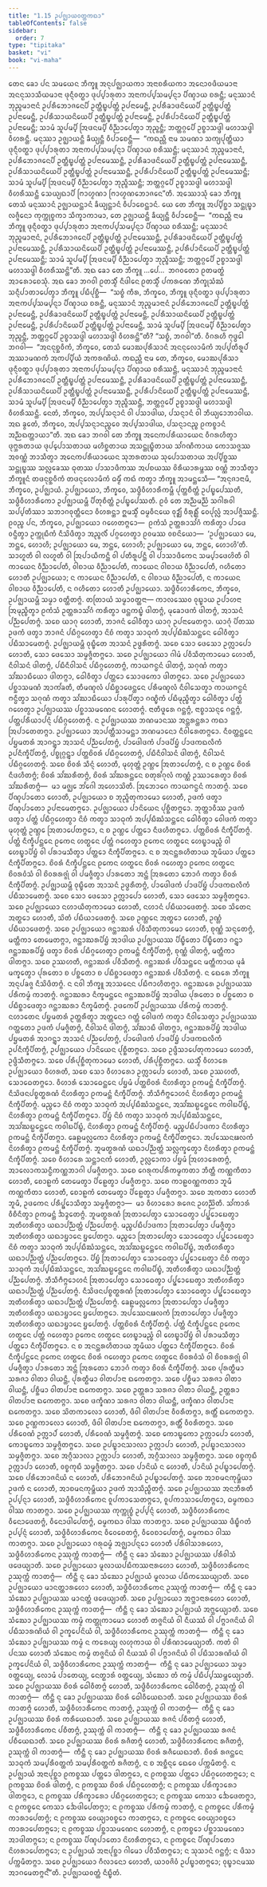 ```yaml
---
title: "1.15 ᩏᨸᨩ᩠ᨫᩣᨿᩅᨲ᩠ᨲᨠᨳᩣ"
tableOfContents: false
sidebar:
  order: 7
type: "tipitaka"
basket: "vi"
book: "vi-maha"
---
```



<DynamicBreadcrumb />

<Division number="64" book="vi-maha">

<Paragraph number="251" book="vi-maha">
ᨲᩮᨶ ᨡᩮᩣ ᨸᨶ ᩈᨾᨿᩮᨶ ᨽᩥᨠ᩠ᨡᩪ ᩋᨶᩩᨸᨩ᩠ᨫᩣᨿᨠᩣ ᩋᨶᩣᨧᩁᩥᨿᨠᩣ ᩋᨶᩮᩣᩅᨴᩥᨿᨾᩣᨶᩣ ᩋᨶᨶᩩᩈᩣᩈᩥᨿᨾᩣᨶᩣ ᨴᩩᨶ᩠ᨶᩥᩅᨲ᩠ᨳᩣ ᨴᩩᨸ᩠ᨸᩣᩁᩩᨲᩣ ᩋᨶᩣᨠᨸ᩠ᨸᩈᨾ᩠ᨸᨶ᩠ᨶᩣ ᨸᩥᨱ᩠ᨯᩣᨿ ᨧᩁᨶ᩠ᨲᩥ; ᨾᨶᩩᩔᩣᨶᩴ ᨽᩩᨬ᩠ᨩᨾᩣᨶᩣᨶᩴ ᩏᨸᩁᩥᨽᩮᩣᨩᨶᩮᨸᩥ ᩏᨲ᩠ᨲᩥᨭ᩠ᨮᨸᨲ᩠ᨲᩴ ᩏᨸᨶᩣᨾᩮᨶ᩠ᨲᩥ, ᩏᨸᩁᩥᨡᩣᨴᨶᩦᨿᩮᨸᩥ ᩏᨲ᩠ᨲᩥᨭ᩠ᨮᨸᨲ᩠ᨲᩴ ᩏᨸᨶᩣᨾᩮᨶ᩠ᨲᩥ, ᩏᨸᩁᩥᩈᩣᨿᨶᩦᨿᩮᨸᩥ ᩏᨲ᩠ᨲᩥᨭ᩠ᨮᨸᨲ᩠ᨲᩴ ᩏᨸᨶᩣᨾᩮᨶ᩠ᨲᩥ, ᩏᨸᩁᩥᨸᩣᨶᩦᨿᩮᨸᩥ ᩏᨲ᩠ᨲᩥᨭ᩠ᨮᨸᨲ᩠ᨲᩴ ᩏᨸᨶᩣᨾᩮᨶ᩠ᨲᩥ; ᩈᩣᨾᩴ ᩈᩪᨸᨾ᩠ᨸᩥ ᩒᨴᨶᨾ᩠ᨸᩥ ᩅᩥᨬ᩠ᨬᩣᨸᩮᨲ᩠ᩅᩣ ᨽᩩᨬ᩠ᨩᨶ᩠ᨲᩥ; ᨽᨲ᩠ᨲᨣ᩠ᨣᩮᨸᩥ ᩏᨧ᩠ᨧᩣᩈᨴ᩠ᨴᩤ ᨾᩉᩣᩈᨴ᩠ᨴᩤ ᩅᩥᩉᩁᨶ᩠ᨲᩥ. ᨾᨶᩩᩔᩣ ᩏᨩ᩠ᨫᩣᨿᨶ᩠ᨲᩥ ᨡᩥᨿ᩠ᨿᨶ᩠ᨲᩥ ᩅᩥᨸᩣᨧᩮᨶ᩠ᨲᩥ—  “ᨠᨳᨬ᩠ᩉᩥ ᨶᩣᨾ ᩈᨾᨱᩣ ᩈᨠ᩠ᨿᨸᩩᨲ᩠ᨲᩥᨿᩣ ᨴᩩᨶ᩠ᨶᩥᩅᨲ᩠ᨳᩣ ᨴᩩᨸ᩠ᨸᩣᩁᩩᨲᩣ ᩋᨶᩣᨠᨸ᩠ᨸᩈᨾ᩠ᨸᨶ᩠ᨶᩣ ᨸᩥᨱ᩠ᨯᩣᨿ ᨧᩁᩥᩔᨶ᩠ᨲᩥ; ᨾᨶᩩᩔᩣᨶᩴ ᨽᩩᨬ᩠ᨩᨾᩣᨶᩣᨶᩴ, ᩏᨸᩁᩥᨽᩮᩣᨩᨶᩮᨸᩥ ᩏᨲ᩠ᨲᩥᨭ᩠ᨮᨸᨲ᩠ᨲᩴ ᩏᨸᨶᩣᨾᩮᩔᨶ᩠ᨲᩥ, ᩏᨸᩁᩥᨡᩣᨴᨶᩦᨿᩮᨸᩥ ᩏᨲ᩠ᨲᩥᨭ᩠ᨮᨸᨲ᩠ᨲᩴ ᩏᨸᨶᩣᨾᩮᩔᨶ᩠ᨲᩥ, ᩏᨸᩁᩥᩈᩣᨿᨶᩦᨿᩮᨸᩥ ᩏᨲ᩠ᨲᩥᨭ᩠ᨮᨸᨲ᩠ᨲᩴ ᩏᨸᨶᩣᨾᩮᩔᨶ᩠ᨲᩥ, ᩏᨸᩁᩥᨸᩣᨶᩦᨿᩮᨸᩥ ᩏᨲ᩠ᨲᩥᨭ᩠ᨮᨸᨲ᩠ᨲᩴ ᩏᨸᨶᩣᨾᩮᩔᨶ᩠ᨲᩥ; ᩈᩣᨾᩴ ᩈᩪᨸᨾ᩠ᨸᩥ ᩒᨴᨶᨾ᩠ᨸᩥ ᩅᩥᨬ᩠ᨬᩣᨸᩮᨲ᩠ᩅᩣ ᨽᩩᨬ᩠ᨩᩥᩔᨶ᩠ᨲᩥ; ᨽᨲ᩠ᨲᨣ᩠ᨣᩮᨸᩥ ᩏᨧ᩠ᨧᩣᩈᨴ᩠ᨴᩤ ᨾᩉᩣᩈᨴ᩠ᨴᩤ ᩅᩥᩉᩁᩥᩔᨶ᩠ᨲᩥ ᩈᩮᨿ᩠ᨿᨳᩣᨸᩥ ᨻᩕᩣᩉ᩠ᨾᨱᩣ ᨻᩕᩣᩉ᩠ᨾᨱᨽᩮᩣᨩᨶᩮ”ᨲᩥ.
</Paragraph>

<Paragraph number="252" book="vi-maha">
ᩋᩔᩮᩣᩈᩩᩴ ᨡᩮᩣ ᨽᩥᨠ᩠ᨡᩪ ᨲᩮᩈᩴ ᨾᨶᩩᩔᩣᨶᩴ ᩏᨩ᩠ᨫᩣᨿᨶ᩠ᨲᩣᨶᩴ ᨡᩥᨿ᩠ᨿᨶ᩠ᨲᩣᨶᩴ ᩅᩥᨸᩣᨧᩮᨶ᩠ᨲᩣᨶᩴ. ᨿᩮ ᨲᩮ ᨽᩥᨠ᩠ᨡᩪ ᩋᨸ᩠ᨸᩥᨧ᩠ᨨᩣ ᩈᨶ᩠ᨲᩩᨭ᩠ᨮᩣ ᩃᨩ᩠ᨩᩥᨶᩮᩣ ᨠᩩᨠ᩠ᨠᩩᨧ᩠ᨧᨠᩣ ᩈᩥᨠ᩠ᨡᩣᨠᩣᨾᩣ, ᨲᩮ ᩏᨩ᩠ᨫᩣᨿᨶ᩠ᨲᩥ ᨡᩥᨿ᩠ᨿᨶ᩠ᨲᩥ ᩅᩥᨸᩣᨧᩮᨶ᩠ᨲᩥ—  “ᨠᨳᨬ᩠ᩉᩥ ᨶᩣᨾ ᨽᩥᨠ᩠ᨡᩪ ᨴᩩᨶ᩠ᨶᩥᩅᨲ᩠ᨳᩣ ᨴᩩᨸ᩠ᨸᩣᩁᩩᨲᩣ ᩋᨶᩣᨠᨸ᩠ᨸᩈᨾ᩠ᨸᨶ᩠ᨶᩣ ᨸᩥᨱ᩠ᨯᩣᨿ ᨧᩁᩥᩔᨶ᩠ᨲᩥ; ᨾᨶᩩᩔᩣᨶᩴ ᨽᩩᨬ᩠ᨩᨾᩣᨶᩣᨶᩴ, ᩏᨸᩁᩥᨽᩮᩣᨩᨶᩮᨸᩥ ᩏᨲ᩠ᨲᩥᨭ᩠ᨮᨸᨲ᩠ᨲᩴ ᩏᨸᨶᩣᨾᩮᩔᨶ᩠ᨲᩥ, ᩏᨸᩁᩥᨡᩣᨴᨶᩦᨿᩮᨸᩥ ᩏᨲ᩠ᨲᩥᨭ᩠ᨮᨸᨲ᩠ᨲᩴ ᩏᨸᨶᩣᨾᩮᩔᨶ᩠ᨲᩥ, ᩏᨸᩁᩥᩈᩣᨿᨶᩦᨿᩮᨸᩥ ᩏᨲ᩠ᨲᩥᨭ᩠ᨮᨸᨲ᩠ᨲᩴ ᩏᨸᨶᩣᨾᩮᩔᨶ᩠ᨲᩥ, ᩏᨸᩁᩥᨸᩣᨶᩦᨿᩮᨸᩥ ᩏᨲ᩠ᨲᩥᨭ᩠ᨮᨸᨲ᩠ᨲᩴ ᩏᨸᨶᩣᨾᩮᩔᨶ᩠ᨲᩥ; ᩈᩣᨾᩴ ᩈᩪᨸᨾ᩠ᨸᩥ ᩒᨴᨶᨾ᩠ᨸᩥ ᩅᩥᨬ᩠ᨬᩣᨸᩮᨲ᩠ᩅᩣ ᨽᩩᨬ᩠ᨩᩥᩔᨶ᩠ᨲᩥ; ᨽᨲ᩠ᨲᨣ᩠ᨣᩮᨸᩥ ᩏᨧ᩠ᨧᩣᩈᨴ᩠ᨴᩤ ᨾᩉᩣᩈᨴ᩠ᨴᩤ ᩅᩥᩉᩁᩥᩔᨶ᩠ᨲᩦ”ᨲᩥ. ᩋᨳ ᨡᩮᩣ ᨲᩮ ᨽᩥᨠ᩠ᨡᩪ …ᨸᩮ…  ᨽᨣᩅᨲᩮᩣ ᩑᨲᨾᨲ᩠ᨳᩴ ᩋᩣᩁᩮᩣᨧᩮᩈᩩᩴ.
</Paragraph>

<Paragraph number="253" book="vi-maha">
ᩋᨳ ᨡᩮᩣ ᨽᨣᩅᩤ ᩑᨲᩈ᩠ᨾᩥᩴ ᨶᩥᨴᩤᨶᩮ ᩑᨲᩈ᩠ᨾᩥᩴ ᨸᨠᩁᨱᩮ ᨽᩥᨠ᩠ᨡᩩᩈᩴᨥᩴ ᩈᨶ᩠ᨶᩥᨸᩣᨲᩣᨸᩮᨲ᩠ᩅᩣ ᨽᩥᨠ᩠ᨡᩪ ᨸᨭᩥᨸᩩᨧ᩠ᨨᩥ—  “ᩈᨧ᩠ᨧᩴ ᨠᩥᩁ, ᨽᩥᨠ᩠ᨡᩅᩮ, ᨽᩥᨠ᩠ᨡᩪ ᨴᩩᨶ᩠ᨶᩥᩅᨲ᩠ᨳᩣ ᨴᩩᨸ᩠ᨸᩣᩁᩩᨲᩣ ᩋᨶᩣᨠᨸ᩠ᨸᩈᨾ᩠ᨸᨶ᩠ᨶᩣ ᨸᩥᨱ᩠ᨯᩣᨿ ᨧᩁᨶ᩠ᨲᩥ, ᨾᨶᩩᩔᩣᨶᩴ ᨽᩩᨬ᩠ᨩᨾᩣᨶᩣᨶᩴ ᩏᨸᩁᩥᨽᩮᩣᨩᨶᩮᨸᩥ ᩏᨲ᩠ᨲᩥᨭ᩠ᨮᨸᨲ᩠ᨲᩴ ᩏᨸᨶᩣᨾᩮᨶ᩠ᨲᩥ, ᩏᨸᩁᩥᨡᩣᨴᨶᩦᨿᩮᨸᩥ ᩏᨲ᩠ᨲᩥᨭ᩠ᨮᨸᨲ᩠ᨲᩴ ᩏᨸᨶᩣᨾᩮᨶ᩠ᨲᩥ, ᩏᨸᩁᩥᩈᩣᨿᨶᩦᨿᩮᨸᩥ ᩏᨲ᩠ᨲᩥᨭ᩠ᨮᨸᨲ᩠ᨲᩴ ᩏᨸᨶᩣᨾᩮᨶ᩠ᨲᩥ, ᩏᨸᩁᩥᨸᩣᨶᩦᨿᩮᨸᩥ ᩏᨲ᩠ᨲᩥᨭ᩠ᨮᨸᨲ᩠ᨲᩴ ᩏᨸᨶᩣᨾᩮᨶ᩠ᨲᩥ, ᩈᩣᨾᩴ ᩈᩪᨸᨾ᩠ᨸᩥ ᩒᨴᨶᨾ᩠ᨸᩥ ᩅᩥᨬ᩠ᨬᩣᨸᩮᨲ᩠ᩅᩣ ᨽᩩᨬ᩠ᨩᨶ᩠ᨲᩥ, ᨽᨲ᩠ᨲᨣ᩠ᨣᩮᨸᩥ ᩏᨧ᩠ᨧᩣᩈᨴ᩠ᨴᩤ ᨾᩉᩣᩈᨴ᩠ᨴᩤ ᩅᩥᩉᩁᨶ᩠ᨲᩦ”ᨲᩥ? “ᩈᨧ᩠ᨧᩴ, ᨽᨣᩅᩤ”ᨲᩥ. ᩅᩥᨣᩁᩉᩥ ᨻᩩᨴ᩠ᨵᩮᩤ ᨽᨣᩅᩤ—  “ᩋᨶᨶᩩᨧ᩠ᨨᩅᩥᨠᩴ, ᨽᩥᨠ᩠ᨡᩅᩮ, ᨲᩮᩈᩴ ᨾᩮᩣᨥᨸᩩᩁᩥᩈᩣᨶᩴ ᩋᨶᨶᩩᩃᩮᩣᨾᩥᨠᩴ ᩋᨸ᩠ᨸᨲᩥᩁᩪᨸᩴ ᩋᩔᩣᨾᨱᨠᩴ ᩋᨠᨸ᩠ᨸᩥᨿᩴ ᩋᨠᩁᨱᩦᨿᩴ. ᨠᨳᨬ᩠ᩉᩥ ᨶᩣᨾ ᨲᩮ, ᨽᩥᨠ᩠ᨡᩅᩮ, ᨾᩮᩣᨥᨸᩩᩁᩥᩈᩣ ᨴᩩᨶ᩠ᨶᩥᩅᨲ᩠ᨳᩣ ᨴᩩᨸ᩠ᨸᩣᩁᩩᨲᩣ ᩋᨶᩣᨠᨸ᩠ᨸᩈᨾ᩠ᨸᨶ᩠ᨶᩣ ᨸᩥᨱ᩠ᨯᩣᨿ ᨧᩁᩥᩔᨶ᩠ᨲᩥ, ᨾᨶᩩᩔᩣᨶᩴ ᨽᩩᨬ᩠ᨩᨾᩣᨶᩣᨶᩴ ᩏᨸᩁᩥᨽᩮᩣᨩᨶᩮᨸᩥ ᩏᨲ᩠ᨲᩥᨭ᩠ᨮᨸᨲ᩠ᨲᩴ ᩏᨸᨶᩣᨾᩮᩔᨶ᩠ᨲᩥ, ᩏᨸᩁᩥᨡᩣᨴᨶᩦᨿᩮᨸᩥ ᩏᨲ᩠ᨲᩥᨭ᩠ᨮᨸᨲ᩠ᨲᩴ ᩏᨸᨶᩣᨾᩮᩔᨶ᩠ᨲᩥ, ᩏᨸᩁᩥᩈᩣᨿᨶᩦᨿᩮᨸᩥ ᩏᨲ᩠ᨲᩥᨭ᩠ᨮᨸᨲ᩠ᨲᩴ ᩏᨸᨶᩣᨾᩮᩔᨶ᩠ᨲᩥ, ᩏᨸᩁᩥᨸᩣᨶᩦᨿᩮᨸᩥ ᩏᨲ᩠ᨲᩥᨭ᩠ᨮᨸᨲ᩠ᨲᩴ ᩏᨸᨶᩣᨾᩮᩔᨶ᩠ᨲᩥ, ᩈᩣᨾᩴ ᩈᩪᨸᨾ᩠ᨸᩥ ᩒᨴᨶᨾ᩠ᨸᩥ ᩅᩥᨬ᩠ᨬᩣᨸᩮᨲ᩠ᩅᩣ ᨽᩩᨬ᩠ᨩᩥᩔᨶ᩠ᨲᩥ, ᨽᨲ᩠ᨲᨣ᩠ᨣᩮᨸᩥ ᩏᨧ᩠ᨧᩣᩈᨴ᩠ᨴᩤ ᨾᩉᩣᩈᨴ᩠ᨴᩤ ᩅᩥᩉᩁᩥᩔᨶ᩠ᨲᩥ. ᨶᩮᨲᩴ, ᨽᩥᨠ᩠ᨡᩅᩮ, ᩋᨸ᩠ᨸᩈᨶ᩠ᨶᩣᨶᩴ ᩅᩤ ᨸᩈᩣᨴᩤᨿ, ᨸᩈᨶ᩠ᨶᩣᨶᩴ ᩅᩤ ᨽᩥᨿ᩠ᨿᩮᩣᨽᩣᩅᩤᨿ. ᩋᨳ ᨡ᩠ᩅᩮᨲᩴ, ᨽᩥᨠ᩠ᨡᩅᩮ, ᩋᨸ᩠ᨸᩈᨶ᩠ᨶᩣᨶᨬ᩠ᨧᩮᩅ ᩋᨸ᩠ᨸᩈᩣᨴᩤᨿ, ᨸᩈᨶ᩠ᨶᩣᨶᨬ᩠ᨧ ᩑᨠᨧ᩠ᨧᩣᨶᩴ ᩋᨬ᩠ᨬᨳᨲ᩠ᨲᩣᨿᩣ”ᨲᩥ. ᩋᨳ ᨡᩮᩣ ᨽᨣᩅᩤ ᨲᩮ ᨽᩥᨠ᩠ᨡᩪ ᩋᨶᩮᨠᨸᩁᩥᨿᩣᨿᩮᨶ ᩅᩥᨣᩁᩉᩥᨲ᩠ᩅᩣ ᨴᩩᨻ᩠ᨽᩁᨲᩣᨿ ᨴᩩᨸ᩠ᨸᩮᩣᩈᨲᩣᨿ ᨾᩉᩥᨧ᩠ᨨᨲᩣᨿ ᩋᩈᨶ᩠ᨲᩩᨭ᩠ᨮᩥᨲᩣᨿ ᩈᩘᨣᨱᩥᨠᩣᨿ ᨠᩮᩣᩈᨩ᩠ᨩᩔ ᩋᩅᨱ᩠ᨱᩴ ᨽᩣᩈᩥᨲ᩠ᩅᩣ ᩋᨶᩮᨠᨸᩁᩥᨿᩣᨿᩮᨶ ᩈᩩᨽᩁᨲᩣᨿ ᩈᩩᨸᩮᩣᩈᨲᩣᨿ ᩋᨸ᩠ᨸᩥᨧ᩠ᨨᩔ ᩈᨶ᩠ᨲᩩᨭ᩠ᨮᩔ ᩈᩃᩖᩮᨡᩔ ᨵᩩᨲᩔ ᨸᩣᩈᩣᨴᩥᨠᩔ ᩋᨸᨧᨿᩔ ᩅᩦᩁᩥᨿᩣᩁᨾ᩠ᨽᩔ ᩅᨱ᩠ᨱᩴ ᨽᩣᩈᩥᨲ᩠ᩅᩣ ᨽᩥᨠ᩠ᨡᩪᨶᩴ ᨲᨴᨶᩩᨧ᩠ᨨᩅᩥᨠᩴ ᨲᨴᨶᩩᩃᩮᩣᨾᩥᨠᩴ ᨵᨾ᩠ᨾᩥᩴ ᨠᨳᩴ ᨠᨲ᩠ᩅᩣ ᨽᩥᨠ᩠ᨡᩪ ᩋᩣᨾᨶ᩠ᨲᩮᩈᩥ—
</Paragraph>

</Division>
<Division number="65" book="vi-maha">

<Paragraph number="254" book="vi-maha">
“ᩋᨶᩩᨩᩣᨶᩣᨾᩥ, ᨽᩥᨠ᩠ᨡᩅᩮ, ᩏᨸᨩ᩠ᨫᩣᨿᩴ. ᩏᨸᨩ᩠ᨫᩣᨿᩮᩣ, ᨽᩥᨠ᩠ᨡᩅᩮ, ᩈᨴ᩠ᨵᩥᩅᩥᩉᩣᩁᩥᨠᨾ᩠ᩉᩥ ᨸᩩᨲ᩠ᨲᨧᩥᨲ᩠ᨲᩴ ᩏᨸᨭ᩠ᨮᨸᩮᩔᨲᩥ, ᩈᨴ᩠ᨵᩥᩅᩥᩉᩣᩁᩥᨠᩮᩣ ᩏᨸᨩ᩠ᨫᩣᨿᨾ᩠ᩉᩥ ᨸᩥᨲᩩᨧᩥᨲ᩠ᨲᩴ ᩏᨸᨭ᩠ᨮᨸᩮᩔᨲᩥ. ᩑᩅᩴ ᨲᩮ ᩋᨬ᩠ᨬᨾᨬ᩠ᨬᩴ ᩈᨣᩤᩁᩅᩤ ᩈᨸ᩠ᨸᨲᩥᩔᩣ ᩈᨽᩣᨣᩅᩩᨲ᩠ᨲᩥᨶᩮᩣ ᩅᩥᩉᩁᨶ᩠ᨲᩣ ᩍᨾᩈ᩠ᨾᩥᩴ ᨵᨾ᩠ᨾᩅᩥᨶᨿᩮ ᩅᩩᨯ᩠ᨰᩥᩴ ᩅᩥᩁᩩᩊ᩠ᩉᩥᩴ ᩅᩮᨸᩩᩃᩖᩴ ᩋᩣᨸᨩ᩠ᨩᩥᩔᨶ᩠ᨲᩥ. ᩑᩅᨬ᩠ᨧ ᨸᨶ, ᨽᩥᨠ᩠ᨡᩅᩮ, ᩏᨸᨩ᩠ᨫᩣᨿᩮᩣ ᨣᩉᩮᨲᨻ᩠ᨻᩮᩣ—  ᩑᨠᩴᩈᩴ ᩏᨲ᩠ᨲᩁᩣᩈᩘᨣᩴ ᨠᩁᩥᨲ᩠ᩅᩣ ᨸᩣᨴᩮ ᩅᨶ᩠ᨴᩥᨲ᩠ᩅᩣ ᩏᨠ᩠ᨠᩩᨭᩥᨠᩴ ᨶᩥᩈᩦᨴᩥᨲ᩠ᩅᩣ ᩋᨬ᩠ᨩᩃᩥᩴ ᨸᨣ᩠ᨣᩉᩮᨲ᩠ᩅᩣ ᩑᩅᨾᩔ ᩅᨧᨶᩦᨿᩮᩣ—  ‘ᩏᨸᨩ᩠ᨫᩣᨿᩮᩣ ᨾᩮ, ᨽᨶ᩠ᨲᩮ, ᩉᩮᩣᩉᩥ; ᩏᨸᨩ᩠ᨫᩣᨿᩮᩣ ᨾᩮ, ᨽᨶ᩠ᨲᩮ, ᩉᩮᩣᩉᩥ; ᩏᨸᨩ᩠ᨫᩣᨿᩮᩣ ᨾᩮ, ᨽᨶ᩠ᨲᩮ, ᩉᩮᩣᩉᩦ’ᨲᩥ. ᩈᩣᩉᩪᨲᩥ ᩅᩤ ᩃᩉᩪᨲᩥ ᩅᩤ ᩒᨸᩣᨿᩥᨠᨶ᩠ᨲᩥ ᩅᩤ ᨸᨲᩥᩁᩪᨸᨶ᩠ᨲᩥ ᩅᩤ ᨸᩣᩈᩣᨴᩥᨠᩮᨶ ᩈᨾ᩠ᨸᩣᨴᩮᩉᩦᨲᩥ ᩅᩤ ᨠᩣᨿᩮᨶ ᩅᩥᨬ᩠ᨬᩣᨸᩮᨲᩥ, ᩅᩤᨧᩣᨿ ᩅᩥᨬ᩠ᨬᩣᨸᩮᨲᩥ, ᨠᩣᨿᩮᨶ ᩅᩤᨧᩣᨿ ᩅᩥᨬ᩠ᨬᩣᨸᩮᨲᩥ, ᨣᩉᩥᨲᩮᩣ ᩉᩮᩣᨲᩥ ᩏᨸᨩ᩠ᨫᩣᨿᩮᩣ; ᨶ ᨠᩣᨿᩮᨶ ᩅᩥᨬ᩠ᨬᩣᨸᩮᨲᩥ, ᨶ ᩅᩤᨧᩣᨿ ᩅᩥᨬ᩠ᨬᩣᨸᩮᨲᩥ, ᨶ ᨠᩣᨿᩮᨶ ᩅᩤᨧᩣᨿ ᩅᩥᨬ᩠ᨬᩣᨸᩮᨲᩥ, ᨶ ᨣᩉᩥᨲᩮᩣ ᩉᩮᩣᨲᩥ ᩏᨸᨩ᩠ᨫᩣᨿᩮᩣ.
</Paragraph>

</Division>
<Division number="66" book="vi-maha">

<Paragraph number="255" book="vi-maha">
ᩈᨴ᩠ᨵᩥᩅᩥᩉᩣᩁᩥᨠᩮᨶ, ᨽᩥᨠ᩠ᨡᩅᩮ, ᩏᨸᨩ᩠ᨫᩣᨿᨾ᩠ᩉᩥ ᩈᨾ᩠ᨾᩣ ᩅᨲ᩠ᨲᩥᨲᨻ᩠ᨻᩴ. ᨲᨲᩕᩣᨿᩴ ᩈᨾ᩠ᨾᩣᩅᨲ᩠ᨲᨶᩣ—
</Paragraph>

<Paragraph number="256" book="vi-maha">
ᨠᩣᩃᩔᩮᩅ ᩅᩩᨭ᩠ᨮᩣᨿ ᩏᨸᩣᩉᨶᩣ ᩒᨾᩩᨬ᩠ᨧᩥᨲ᩠ᩅᩣ ᩑᨠᩴᩈᩴ ᩏᨲ᩠ᨲᩁᩣᩈᩘᨣᩴ ᨠᩁᩥᨲ᩠ᩅᩣ ᨴᨶ᩠ᨲᨠᨭ᩠ᨮᩴ ᨴᩤᨲᨻ᩠ᨻᩴ, ᨾᩩᨡᩮᩣᨴᨠᩴ ᨴᩤᨲᨻ᩠ᨻᩴ, ᩋᩣᩈᨶᩴ ᨸᨬ᩠ᨬᨸᩮᨲᨻ᩠ᨻᩴ. ᩈᨧᩮ ᨿᩣᨣᩩ ᩉᩮᩣᨲᩥ, ᨽᩣᨩᨶᩴ ᨵᩮᩤᩅᩥᨲ᩠ᩅᩣ ᨿᩣᨣᩩ ᩏᨸᨶᩣᨾᩮᨲᨻ᩠ᨻᩣ. ᨿᩣᨣᩩᩴ ᨸᩦᨲᩔ ᩏᨴᨠᩴ ᨴᨲ᩠ᩅᩣ ᨽᩣᨩᨶᩴ ᨸᨭᩥᨣ᩠ᨣᩉᩮᨲ᩠ᩅᩣ ᨶᩦᨧᩴ ᨠᨲ᩠ᩅᩣ ᩈᩣᨵᩩᨠᩴ ᩋᨸ᩠ᨸᨭᩥᨥᩴᩈᨶ᩠ᨲᩮᨶ ᨵᩮᩤᩅᩥᨲ᩠ᩅᩣ ᨸᨭᩥᩈᩣᨾᩮᨲᨻ᩠ᨻᩴ. ᩏᨸᨩ᩠ᨫᩣᨿᨾ᩠ᩉᩥ ᩅᩩᨭ᩠ᨮᩥᨲᩮ ᩋᩣᩈᨶᩴ ᩏᨴ᩠ᨵᩁᩥᨲᨻ᩠ᨻᩴ. ᩈᨧᩮ ᩈᩮᩣ ᨴᩮᩈᩮᩣ ᩏᨠᩖᩣᨸᩮᩣ ᩉᩮᩣᨲᩥ, ᩈᩮᩣ ᨴᩮᩈᩮᩣ ᩈᨾ᩠ᨾᨩ᩠ᨩᩥᨲᨻ᩠ᨻᩮᩣ.
</Paragraph>

<Paragraph number="257" book="vi-maha">
ᩈᨧᩮ ᩏᨸᨩ᩠ᨫᩣᨿᩮᩣ ᨣᩤᨾᩴ ᨸᩅᩥᩈᩥᨲᩩᨠᩣᨾᩮᩣ ᩉᩮᩣᨲᩥ, ᨶᩥᩅᩤᩈᨶᩴ ᨴᩤᨲᨻ᩠ᨻᩴ, ᨸᨭᩥᨶᩥᩅᩤᩈᨶᩴ ᨸᨭᩥᨣ᩠ᨣᩉᩮᨲᨻ᩠ᨻᩴ, ᨠᩣᨿᨻᨶ᩠ᨵᨶᩴ ᨴᩤᨲᨻ᩠ᨻᩴ, ᩈᨣᩩᨱᩴ ᨠᨲ᩠ᩅᩣ ᩈᩘᨥᩣᨭᩥᨿᩮᩣ ᨴᩤᨲᨻ᩠ᨻᩣ, ᨵᩮᩤᩅᩥᨲ᩠ᩅᩣ ᨸᨲ᩠ᨲᩮᩣ ᩈᩮᩣᨴᨠᩮᩣ ᨴᩤᨲᨻ᩠ᨻᩮᩣ. ᩈᨧᩮ ᩏᨸᨩ᩠ᨫᩣᨿᩮᩣ ᨸᨧ᩠ᨨᩣᩈᨾᨱᩴ ᩋᩣᨠᩘᨡᨲᩥ, ᨲᩥᨾᨱ᩠ᨯᩃᩴ ᨸᨭᩥᨧ᩠ᨨᩣᨴᩮᨶ᩠ᨲᩮᨶ ᨸᩁᩥᨾᨱ᩠ᨯᩃᩴ ᨶᩥᩅᩤᩈᩮᨲ᩠ᩅᩣ ᨠᩣᨿᨻᨶ᩠ᨵᨶᩴ ᨻᨶ᩠ᨵᩥᨲ᩠ᩅᩣ ᩈᨣᩩᨱᩴ ᨠᨲ᩠ᩅᩣ ᩈᩘᨥᩣᨭᩥᨿᩮᩣ ᨸᩣᩁᩩᨸᩥᨲ᩠ᩅᩣ ᨣᨱ᩠ᨮᩥᨠᩴ ᨸᨭᩥᨾᩩᨬ᩠ᨧᩥᨲ᩠ᩅᩣ ᨵᩮᩤᩅᩥᨲ᩠ᩅᩣ ᨸᨲ᩠ᨲᩴ ᨣᩉᩮᨲ᩠ᩅᩣ ᩏᨸᨩ᩠ᨫᩣᨿᩔ ᨸᨧ᩠ᨨᩣᩈᨾᨱᩮᨶ ᩉᩮᩣᨲᨻ᩠ᨻᩴ. ᨶᩣᨲᩥᨴᩪᩁᩮ ᨣᨶ᩠ᨲᨻ᩠ᨻᩴ, ᨶᩣᨧ᩠ᨧᩣᩈᨶ᩠ᨶᩮ ᨣᨶ᩠ᨲᨻ᩠ᨻᩴ, ᨸᨲ᩠ᨲᨸᩁᩥᨿᩣᨸᨶ᩠ᨶᩴ ᨸᨭᩥᨣ᩠ᨣᩉᩮᨲᨻ᩠ᨻᩴ. ᨶ ᩏᨸᨩ᩠ᨫᩣᨿᩔ ᨽᨱᨾᩣᨶᩔ ᩋᨶ᩠ᨲᩁᨶ᩠ᨲᩁᩣ ᨠᨳᩣ ᩒᨸᩣᨲᩮᨲᨻ᩠ᨻᩣ. ᩏᨸᨩ᩠ᨫᩣᨿᩮᩣ ᩋᩣᨸᨲ᩠ᨲᩥᩈᩣᨾᨶ᩠ᨲᩣ ᨽᨱᨾᩣᨶᩮᩣ ᨶᩥᩅᩤᩁᩮᨲᨻ᩠ᨻᩮᩣ.
</Paragraph>

<Paragraph number="258" book="vi-maha">
ᨶᩥᩅᨲ᩠ᨲᨶ᩠ᨲᩮᨶ ᨸᨮᨾᨲᩁᩴ ᩋᩣᨣᨶ᩠ᨲ᩠ᩅᩣ ᩋᩣᩈᨶᩴ ᨸᨬ᩠ᨬᨸᩮᨲᨻ᩠ᨻᩴ, ᨸᩣᨴᩮᩤᨴᨠᩴ ᨸᩣᨴᨸᩦᨮᩴ ᨸᩣᨴᨠᨳᩃᩥᨠᩴ ᩏᨸᨶᩥᨠ᩠ᨡᩥᨸᩥᨲᨻ᩠ᨻᩴ, ᨸᨧ᩠ᨧᩩᨣ᩠ᨣᨶ᩠ᨲ᩠ᩅᩣ ᨸᨲ᩠ᨲᨧᩦᩅᩁᩴ ᨸᨭᩥᨣ᩠ᨣᩉᩮᨲᨻ᩠ᨻᩴ, ᨸᨭᩥᨶᩥᩅᩤᩈᨶᩴ ᨴᩤᨲᨻ᩠ᨻᩴ, ᨶᩥᩅᩤᩈᨶᩴ ᨸᨭᩥᨣ᩠ᨣᩉᩮᨲᨻ᩠ᨻᩴ. ᩈᨧᩮ ᨧᩦᩅᩁᩴ ᩈᩥᨶ᩠ᨶᩴ ᩉᩮᩣᨲᩥ, ᨾᩩᩉᩩᨲ᩠ᨲᩴ ᩏᨱ᩠ᩉᩮ ᩒᨲᩣᨸᩮᨲᨻ᩠ᨻᩴ, ᨶ ᨧ ᩏᨱ᩠ᩉᩮ ᨧᩦᩅᩁᩴ ᨶᩥᨴᩉᩥᨲᨻ᩠ᨻᩴ; ᨧᩦᩅᩁᩴ ᩈᩘᨥᩁᩥᨲᨻ᩠ᨻᩴ, ᨧᩦᩅᩁᩴ ᩈᩘᨥᩁᨶ᩠ᨲᩮᨶ ᨧᨲᩩᩁᩘᨣᩩᩃᩴ ᨠᨱ᩠ᨱᩴ ᩏᩔᩣᩁᩮᨲ᩠ᩅᩣ ᨧᩦᩅᩁᩴ ᩈᩘᨥᩁᩥᨲᨻ᩠ᨻᩴ—  ᨾᩣ ᨾᨩ᩠ᨫᩮ ᨽᩘᨣᩮᩤ ᩋᩉᩮᩣᩈᩦᨲᩥ. ᩒᨽᩮᩣᨣᩮ ᨠᩣᨿᨻᨶ᩠ᨵᨶᩴ ᨠᩣᨲᨻ᩠ᨻᩴ.
</Paragraph>

<Paragraph number="259" book="vi-maha">
ᩈᨧᩮ ᨸᩥᨱ᩠ᨯᨸᩣᨲᩮᩣ ᩉᩮᩣᨲᩥ, ᩏᨸᨩ᩠ᨫᩣᨿᩮᩣ ᨧ ᨽᩩᨬ᩠ᨩᩥᨲᩩᨠᩣᨾᩮᩣ ᩉᩮᩣᨲᩥ, ᩏᨴᨠᩴ ᨴᨲ᩠ᩅᩣ ᨸᩥᨱ᩠ᨯᨸᩣᨲᩮᩣ ᩏᨸᨶᩣᨾᩮᨲᨻ᩠ᨻᩮᩣ. ᩏᨸᨩ᩠ᨫᩣᨿᩮᩣ ᨸᩣᨶᩦᨿᩮᨶ ᨸᩩᨧ᩠ᨨᩥᨲᨻ᩠ᨻᩮᩣ. ᨽᩩᨲ᩠ᨲᩣᩅᩥᩔ ᩏᨴᨠᩴ ᨴᨲ᩠ᩅᩣ ᨸᨲ᩠ᨲᩴ ᨸᨭᩥᨣ᩠ᨣᩉᩮᨲ᩠ᩅᩣ ᨶᩦᨧᩴ ᨠᨲ᩠ᩅᩣ ᩈᩣᨵᩩᨠᩴ ᩋᨸ᩠ᨸᨭᩥᨥᩴᩈᨶ᩠ᨲᩮᨶ ᨵᩮᩤᩅᩥᨲ᩠ᩅᩣ ᩅᩮᩤᨴᨠᩴ ᨠᨲ᩠ᩅᩣ ᨾᩩᩉᩩᨲ᩠ᨲᩴ ᩏᨱ᩠ᩉᩮ ᩒᨲᩣᨸᩮᨲᨻ᩠ᨻᩮᩣ, ᨶ ᨧ ᩏᨱ᩠ᩉᩮ ᨸᨲ᩠ᨲᩮᩣ ᨶᩥᨴᩉᩥᨲᨻ᩠ᨻᩮᩣ. ᨸᨲ᩠ᨲᨧᩦᩅᩁᩴ ᨶᩥᨠ᩠ᨡᩥᨸᩥᨲᨻ᩠ᨻᩴ. ᨸᨲ᩠ᨲᩴ ᨶᩥᨠ᩠ᨡᩥᨸᨶ᩠ᨲᩮᨶ ᩑᨠᩮᨶ ᩉᨲ᩠ᨳᩮᨶ ᨸᨲ᩠ᨲᩴ ᨣᩉᩮᨲ᩠ᩅᩣ ᩑᨠᩮᨶ ᩉᨲ᩠ᨳᩮᨶ ᩉᩮᨭ᩠ᨮᩣᨾᨬ᩠ᨧᩴ ᩅᩤ ᩉᩮᨭ᩠ᨮᩣᨸᩦᨮᩴ ᩅᩤ ᨸᩁᩣᨾᩈᩥᨲ᩠ᩅᩣ ᨸᨲ᩠ᨲᩮᩣ ᨶᩥᨠ᩠ᨡᩥᨸᩥᨲᨻ᩠ᨻᩮᩣ. ᨶ ᨧ ᩋᨶᨶ᩠ᨲᩁᩉᩥᨲᩣᨿ ᨽᩪᨾᩥᨿᩣ ᨸᨲ᩠ᨲᩮᩣ ᨶᩥᨠ᩠ᨡᩥᨸᩥᨲᨻ᩠ᨻᩮᩣ. ᨧᩦᩅᩁᩴ ᨶᩥᨠ᩠ᨡᩥᨸᨶ᩠ᨲᩮᨶ ᩑᨠᩮᨶ ᩉᨲ᩠ᨳᩮᨶ ᨧᩦᩅᩁᩴ ᨣᩉᩮᨲ᩠ᩅᩣ ᩑᨠᩮᨶ ᩉᨲ᩠ᨳᩮᨶ ᨧᩦᩅᩁᩅᩴᩈᩴ ᩅᩤ ᨧᩦᩅᩁᩁᨩ᩠ᨩᩩᩴ ᩅᩤ ᨸᨾᨩ᩠ᨩᩥᨲ᩠ᩅᩣ ᨸᩣᩁᨲᩮᩣ ᩋᨶ᩠ᨲᩴ ᩒᩁᨲᩮᩣ ᨽᩮᩣᨣᩴ ᨠᨲ᩠ᩅᩣ ᨧᩦᩅᩁᩴ ᨶᩥᨠ᩠ᨡᩥᨸᩥᨲᨻ᩠ᨻᩴ. ᩏᨸᨩ᩠ᨫᩣᨿᨾ᩠ᩉᩥ ᩅᩩᨭ᩠ᨮᩥᨲᩮ ᩋᩣᩈᨶᩴ ᩏᨴ᩠ᨵᩁᩥᨲᨻ᩠ᨻᩴ, ᨸᩣᨴᩮᩤᨴᨠᩴ ᨸᩣᨴᨸᩦᨮᩴ ᨸᩣᨴᨠᨳᩃᩥᨠᩴ ᨸᨭᩥᩈᩣᨾᩮᨲᨻ᩠ᨻᩴ. ᩈᨧᩮ ᩈᩮᩣ ᨴᩮᩈᩮᩣ ᩏᨠᩖᩣᨸᩮᩣ ᩉᩮᩣᨲᩥ, ᩈᩮᩣ ᨴᩮᩈᩮᩣ ᩈᨾ᩠ᨾᨩ᩠ᨩᩥᨲᨻ᩠ᨻᩮᩣ.
</Paragraph>

<Paragraph number="260" book="vi-maha">
ᩈᨧᩮ ᩏᨸᨩ᩠ᨫᩣᨿᩮᩣ ᨶᩉᩣᨿᩥᨲᩩᨠᩣᨾᩮᩣ ᩉᩮᩣᨲᩥ, ᨶᩉᩣᨶᩴ ᨸᨭᩥᨿᩣᨴᩮᨲᨻ᩠ᨻᩴ. ᩈᨧᩮ ᩈᩦᨲᩮᨶ ᩋᨲ᩠ᨳᩮᩣ ᩉᩮᩣᨲᩥ, ᩈᩦᨲᩴ ᨸᨭᩥᨿᩣᨴᩮᨲᨻ᩠ᨻᩴ. ᩈᨧᩮ ᩏᨱ᩠ᩉᩮᨶ ᩋᨲ᩠ᨳᩮᩣ ᩉᩮᩣᨲᩥ, ᩏᨱ᩠ᩉᩴ ᨸᨭᩥᨿᩣᨴᩮᨲᨻ᩠ᨻᩴ.
</Paragraph>

<Paragraph number="261" book="vi-maha">
ᩈᨧᩮ ᩏᨸᨩ᩠ᨫᩣᨿᩮᩣ ᨩᨶ᩠ᨲᩣᨥᩁᩴ ᨸᩅᩥᩈᩥᨲᩩᨠᩣᨾᩮᩣ ᩉᩮᩣᨲᩥ, ᨧᩩᨱ᩠ᨱᩴ ᩈᨶ᩠ᨶᩮᨲᨻ᩠ᨻᩴ, ᨾᨲ᩠ᨲᩥᨠᩣ ᨲᩮᨾᩮᨲᨻ᩠ᨻᩣ, ᨩᨶ᩠ᨲᩣᨥᩁᨸᩦᨮᩴ ᩋᩣᨴᩤᨿ ᩏᨸᨩ᩠ᨫᩣᨿᩔ ᨸᩥᨭ᩠ᨮᩥᨲᩮᩣ ᨸᩥᨭ᩠ᨮᩥᨲᩮᩣ ᨣᨶ᩠ᨲ᩠ᩅᩣ ᨩᨶ᩠ᨲᩣᨥᩁᨸᩦᨮᩴ ᨴᨲ᩠ᩅᩣ ᨧᩦᩅᩁᩴ ᨸᨭᩥᨣ᩠ᨣᩉᩮᨲ᩠ᩅᩣ ᩑᨠᨾᨶ᩠ᨲᩴ ᨶᩥᨠ᩠ᨡᩥᨸᩥᨲᨻ᩠ᨻᩴ, ᨧᩩᨱ᩠ᨱᩴ ᨴᩤᨲᨻ᩠ᨻᩴ, ᨾᨲ᩠ᨲᩥᨠᩣ ᨴᩤᨲᨻ᩠ᨻᩣ. ᩈᨧᩮ ᩏᩔᩉᨲᩥ, ᨩᨶ᩠ᨲᩣᨥᩁᩴ ᨸᩅᩥᩈᩥᨲᨻ᩠ᨻᩴ. ᨩᨶ᩠ᨲᩣᨥᩁᩴ ᨸᩅᩥᩈᨶ᩠ᨲᩮᨶ ᨾᨲ᩠ᨲᩥᨠᩣᨿ ᨾᩩᨡᩴ ᨾᨠ᩠ᨡᩮᨲ᩠ᩅᩣ ᨸᩩᩁᨲᩮᩣ ᨧ ᨸᨧ᩠ᨨᨲᩮᩣ ᨧ ᨸᨭᩥᨧ᩠ᨨᩣᨴᩮᨲ᩠ᩅᩣ ᨩᨶ᩠ᨲᩣᨥᩁᩴ ᨸᩅᩥᩈᩥᨲᨻ᩠ᨻᩴ. ᨶ ᨳᩮᩁᩮ ᨽᩥᨠ᩠ᨡᩪ ᩋᨶᩩᨸᨡᨩ᩠ᨩ ᨶᩥᩈᩦᨴᩥᨲᨻ᩠ᨻᩴ. ᨶ ᨶᩅᩤ ᨽᩥᨠ᩠ᨡᩪ ᩋᩣᩈᨶᩮᨶ ᨸᨭᩥᨻᩣᩉᩥᨲᨻ᩠ᨻᩣ. ᨩᨶ᩠ᨲᩣᨥᩁᩮ ᩏᨸᨩ᩠ᨫᩣᨿᩔ ᨸᩁᩥᨠᨾ᩠ᨾᩴ ᨠᩣᨲᨻ᩠ᨻᩴ. ᨩᨶ᩠ᨲᩣᨥᩁᩣ ᨶᩥᨠ᩠ᨡᨾᨶ᩠ᨲᩮᨶ ᨩᨶ᩠ᨲᩣᨥᩁᨸᩦᨮᩴ ᩋᩣᨴᩤᨿ ᨸᩩᩁᨲᩮᩣ ᨧ ᨸᨧ᩠ᨨᨲᩮᩣ ᨧ ᨸᨭᩥᨧ᩠ᨨᩣᨴᩮᨲ᩠ᩅᩣ ᨩᨶ᩠ᨲᩣᨥᩁᩣ ᨶᩥᨠ᩠ᨡᨾᩥᨲᨻ᩠ᨻᩴ.
</Paragraph>

<Paragraph number="262" book="vi-maha">
ᩏᨴᨠᩮᨸᩥ ᩏᨸᨩ᩠ᨫᩣᨿᩔ ᨸᩁᩥᨠᨾ᩠ᨾᩴ ᨠᩣᨲᨻ᩠ᨻᩴ. ᨶᩉᩣᨲᩮᨶ ᨸᨮᨾᨲᩁᩴ ᩏᨲ᩠ᨲᩁᩥᨲ᩠ᩅᩣ ᩋᨲ᩠ᨲᨶᩮᩣ ᨣᨲ᩠ᨲᩴ ᩅᩮᩤᨴᨠᩴ ᨠᨲ᩠ᩅᩣ ᨶᩥᩅᩤᩈᩮᨲ᩠ᩅᩣ ᩏᨸᨩ᩠ᨫᩣᨿᩔ ᨣᨲ᩠ᨲᨲᩮᩣ ᩏᨴᨠᩴ ᨸᨾᨩ᩠ᨩᩥᨲᨻ᩠ᨻᩴ, ᨶᩥᩅᩤᩈᨶᩴ ᨴᩤᨲᨻ᩠ᨻᩴ, ᩈᩘᨥᩣᨭᩥ ᨴᩤᨲᨻ᩠ᨻᩣ, ᨩᨶ᩠ᨲᩣᨥᩁᨸᩦᨮᩴ ᩋᩣᨴᩤᨿ ᨸᨮᨾᨲᩁᩴ ᩋᩣᨣᨶ᩠ᨲ᩠ᩅᩣ ᩋᩣᩈᨶᩴ ᨸᨬ᩠ᨬᨸᩮᨲᨻ᩠ᨻᩴ, ᨸᩣᨴᩮᩤᨴᨠᩴ ᨸᩣᨴᨸᩦᨮᩴ ᨸᩣᨴᨠᨳᩃᩥᨠᩴ ᩏᨸᨶᩥᨠ᩠ᨡᩥᨸᩥᨲᨻ᩠ᨻᩴ, ᩏᨸᨩ᩠ᨫᩣᨿᩮᩣ ᨸᩣᨶᩦᨿᩮᨶ ᨸᩩᨧ᩠ᨨᩥᨲᨻ᩠ᨻᩮᩣ. ᩈᨧᩮ ᩏᨴ᩠ᨴᩥᩈᩣᨸᩮᨲᩩᨠᩣᨾᩮᩣ ᩉᩮᩣᨲᩥ, ᩏᨴ᩠ᨴᩥᩈᩥᨲᨻ᩠ᨻᩮᩣ. ᩈᨧᩮ ᨸᩁᩥᨸᩩᨧ᩠ᨨᩥᨲᩩᨠᩣᨾᩮᩣ ᩉᩮᩣᨲᩥ, ᨸᩁᩥᨸᩩᨧ᩠ᨨᩥᨲᨻ᩠ᨻᩮᩣ.
</Paragraph>

<Paragraph number="263" book="vi-maha">
ᨿᩈ᩠ᨾᩥᩴ ᩅᩥᩉᩣᩁᩮ ᩏᨸᨩ᩠ᨫᩣᨿᩮᩣ ᩅᩥᩉᩁᨲᩥ, ᩈᨧᩮ ᩈᩮᩣ ᩅᩥᩉᩣᩁᩮᩣ ᩏᨠᩖᩣᨸᩮᩣ ᩉᩮᩣᨲᩥ, ᩈᨧᩮ ᩏᩔᩉᨲᩥ, ᩈᩮᩣᨵᩮᨲᨻ᩠ᨻᩮᩣ. ᩅᩥᩉᩣᩁᩴ ᩈᩮᩣᨵᩮᨶ᩠ᨲᩮᨶ ᨸᨮᨾᩴ ᨸᨲ᩠ᨲᨧᩦᩅᩁᩴ ᨶᩦᩉᩁᩥᨲ᩠ᩅᩣ ᩑᨠᨾᨶ᩠ᨲᩴ ᨶᩥᨠ᩠ᨡᩥᨸᩥᨲᨻ᩠ᨻᩴ. ᨶᩥᩈᩦᨴᨶᨸᨧ᩠ᨧᨲ᩠ᨳᩁᨱᩴ ᨶᩦᩉᩁᩥᨲ᩠ᩅᩣ ᩑᨠᨾᨶ᩠ᨲᩴ ᨶᩥᨠ᩠ᨡᩥᨸᩥᨲᨻ᩠ᨻᩴ. ᨽᩥᩈᩥᨻᩥᨻ᩠ᨻᩮᩣᩉᨶᩴ ᨶᩦᩉᩁᩥᨲ᩠ᩅᩣ ᩑᨠᨾᨶ᩠ᨲᩴ ᨶᩥᨠ᩠ᨡᩥᨸᩥᨲᨻ᩠ᨻᩴ. ᨾᨬ᩠ᨧᩮᩣ ᨶᩦᨧᩴ ᨠᨲ᩠ᩅᩣ ᩈᩣᨵᩩᨠᩴ ᩋᨸ᩠ᨸᨭᩥᨥᩴᩈᨶ᩠ᨲᩮᨶ, ᩋᩈᩘᨥᨭ᩠ᨭᩮᨶ᩠ᨲᩮᨶ ᨠᩅᩤᨭᨸᩥᨭ᩠ᨮᩴ, ᨶᩦᩉᩁᩥᨲ᩠ᩅᩣ ᩑᨠᨾᨶ᩠ᨲᩴ ᨶᩥᨠ᩠ᨡᩥᨸᩥᨲᨻ᩠ᨻᩮᩣ. ᨸᩦᨮᩴ ᨶᩦᨧᩴ ᨠᨲ᩠ᩅᩣ ᩈᩣᨵᩩᨠᩴ ᩋᨸ᩠ᨸᨭᩥᨥᩴᩈᨶ᩠ᨲᩮᨶ, ᩋᩈᩘᨥᨭ᩠ᨭᩮᨶ᩠ᨲᩮᨶ ᨠᩅᩤᨭᨸᩥᨭ᩠ᨮᩴ, ᨶᩦᩉᩁᩥᨲ᩠ᩅᩣ ᩑᨠᨾᨶ᩠ᨲᩴ ᨶᩥᨠ᩠ᨡᩥᨸᩥᨲᨻ᩠ᨻᩴ. ᨾᨬ᩠ᨧᨸᨭᩥᨸᩣᨴᨠᩣ ᨶᩦᩉᩁᩥᨲ᩠ᩅᩣ ᩑᨠᨾᨶ᩠ᨲᩴ ᨶᩥᨠ᩠ᨡᩥᨸᩥᨲᨻ᩠ᨻᩣ. ᨡᩮᩊᨾᩃᩖᨠᩮᩣ ᨶᩦᩉᩁᩥᨲ᩠ᩅᩣ ᩑᨠᨾᨶ᩠ᨲᩴ ᨶᩥᨠ᩠ᨡᩥᨸᩥᨲᨻ᩠ᨻᩮᩣ. ᩋᨸᩔᩮᨶᨹᩃᨠᩴ ᨶᩦᩉᩁᩥᨲ᩠ᩅᩣ ᩑᨠᨾᨶ᩠ᨲᩴ ᨶᩥᨠ᩠ᨡᩥᨸᩥᨲᨻ᩠ᨻᩴ. ᨽᩪᨾᨲ᩠ᨳᩁᨱᩴ ᨿᨳᩣᨸᨬ᩠ᨬᨲ᩠ᨲᩴ ᩈᩃᩖᨠ᩠ᨡᩮᨲ᩠ᩅᩣ ᨶᩦᩉᩁᩥᨲ᩠ᩅᩣ ᩑᨠᨾᨶ᩠ᨲᩴ ᨶᩥᨠ᩠ᨡᩥᨸᩥᨲᨻ᩠ᨻᩴ. ᩈᨧᩮ ᩅᩥᩉᩣᩁᩮ ᩈᨶ᩠ᨲᩣᨶᨠᩴ ᩉᩮᩣᨲᩥ, ᩏᩃᩖᩮᩣᨠᩣ ᨸᨮᨾᩴ ᩒᩉᩣᩁᩮᨲᨻ᩠ᨻᩴ, ᩋᩣᩃᩮᩣᨠᩈᨶ᩠ᨵᩥᨠᨱ᩠ᨱᨽᩣᨣᩤ ᨸᨾᨩ᩠ᨩᩥᨲᨻ᩠ᨻᩣ. ᩈᨧᩮ ᨣᩮᩁᩩᨠᨸᩁᩥᨠᨾ᩠ᨾᨠᨲᩣ ᨽᩥᨲ᩠ᨲᩥ ᨠᨱ᩠ᨱᨠᩥᨲᩣ ᩉᩮᩣᨲᩥ, ᨧᩮᩣᩊᨠᩴ ᨲᩮᨾᩮᨲ᩠ᩅᩣ ᨸᩦᩊᩮᨲ᩠ᩅᩣ ᨸᨾᨩ᩠ᨩᩥᨲᨻ᩠ᨻᩣ. ᩈᨧᩮ ᨠᩣᩊᩅᨱ᩠ᨱᨠᨲᩣ ᨽᩪᨾᩥ ᨠᨱ᩠ᨱᨠᩥᨲᩣ ᩉᩮᩣᨲᩥ, ᨧᩮᩣᩊᨠᩴ ᨲᩮᨾᩮᨲ᩠ᩅᩣ ᨸᩦᩊᩮᨲ᩠ᩅᩣ ᨸᨾᨩ᩠ᨩᩥᨲᨻ᩠ᨻᩣ. ᩈᨧᩮ ᩋᨠᨲᩣ ᩉᩮᩣᨲᩥ ᨽᩪᨾᩥ, ᩏᨴᨠᩮᨶ ᨸᩁᩥᨸ᩠ᨹᩮᩣᩈᩥᨲ᩠ᩅᩣ ᩈᨾ᩠ᨾᨩ᩠ᨩᩥᨲᨻ᩠ᨻᩣ—  ᨾᩣ ᩅᩥᩉᩣᩁᩮᩣ ᩁᨩᩮᨶ ᩏᩉᨬ᩠ᨬᩦᨲᩥ. ᩈᩘᨠᩣᩁᩴ ᩅᩥᨧᩥᨶᩥᨲ᩠ᩅᩣ ᩑᨠᨾᨶ᩠ᨲᩴ ᨨᨯ᩠ᨯᩮᨲᨻ᩠ᨻᩴ.
</Paragraph>

<Paragraph number="264" book="vi-maha">
ᨽᩪᨾᨲ᩠ᨳᩁᨱᩴ ᩒᨲᩣᨸᩮᨲ᩠ᩅᩣ ᩈᩮᩣᨵᩮᨲ᩠ᩅᩣ ᨸᨸ᩠ᨹᩮᩣᨭᩮᨲ᩠ᩅᩣ ᩋᨲᩥᩉᩁᩥᨲ᩠ᩅᩣ ᨿᨳᩣᨸᨬ᩠ᨬᨲ᩠ᨲᩴ ᨸᨬ᩠ᨬᨸᩮᨲᨻ᩠ᨻᩴ. ᨾᨬ᩠ᨧᨸᨭᩥᨸᩣᨴᨠᩣ ᩒᨲᩣᨸᩮᨲ᩠ᩅᩣ ᨸᨾᨩ᩠ᨩᩥᨲ᩠ᩅᩣ ᩋᨲᩥᩉᩁᩥᨲ᩠ᩅᩣ ᨿᨳᩣᨮᩣᨶᩮ ᨮᨸᩮᨲᨻ᩠ᨻᩣ. ᨾᨬ᩠ᨧᩮᩣ ᩒᨲᩣᨸᩮᨲ᩠ᩅᩣ ᩈᩮᩣᨵᩮᨲ᩠ᩅᩣ ᨸᨸ᩠ᨹᩮᩣᨭᩮᨲ᩠ᩅᩣ ᨶᩦᨧᩴ ᨠᨲ᩠ᩅᩣ ᩈᩣᨵᩩᨠᩴ ᩋᨸ᩠ᨸᨭᩥᨥᩴᩈᨶ᩠ᨲᩮᨶ, ᩋᩈᩘᨥᨭ᩠ᨭᩮᨶ᩠ᨲᩮᨶ ᨠᩅᩤᨭᨸᩥᨭ᩠ᨮᩴ, ᩋᨲᩥᩉᩁᩥᨲ᩠ᩅᩣ ᨿᨳᩣᨸᨬ᩠ᨬᨲ᩠ᨲᩴ ᨸᨬ᩠ᨬᨸᩮᨲᨻ᩠ᨻᩮᩣ. ᨸᩦᨮᩴ ᩒᨲᩣᨸᩮᨲ᩠ᩅᩣ ᩈᩮᩣᨵᩮᨲ᩠ᩅᩣ ᨸᨸ᩠ᨹᩮᩣᨭᩮᨲ᩠ᩅᩣ ᨶᩦᨧᩴ ᨠᨲ᩠ᩅᩣ ᩈᩣᨵᩩᨠᩴ ᩋᨸ᩠ᨸᨭᩥᨥᩴᩈᨶ᩠ᨲᩮᨶ, ᩋᩈᩘᨥᨭ᩠ᨭᩮᨶ᩠ᨲᩮᨶ ᨠᩅᩤᨭᨸᩥᨭ᩠ᨮᩴ, ᩋᨲᩥᩉᩁᩥᨲ᩠ᩅᩣ ᨿᨳᩣᨸᨬ᩠ᨬᨲ᩠ᨲᩴ ᨸᨬ᩠ᨬᨸᩮᨲᨻ᩠ᨻᩴ. ᨽᩥᩈᩥᨻᩥᨻ᩠ᨻᩮᩣᩉᨶᩴ ᩒᨲᩣᨸᩮᨲ᩠ᩅᩣ ᩈᩮᩣᨵᩮᨲ᩠ᩅᩣ ᨸᨸ᩠ᨹᩮᩣᨭᩮᨲ᩠ᩅᩣ ᩋᨲᩥᩉᩁᩥᨲ᩠ᩅᩣ ᨿᨳᩣᨸᨬ᩠ᨬᨲ᩠ᨲᩴ ᨸᨬ᩠ᨬᨸᩮᨲᨻ᩠ᨻᩴ. ᨶᩥᩈᩦᨴᨶᨸᨧ᩠ᨧᨲ᩠ᨳᩁᨱᩴ ᩒᨲᩣᨸᩮᨲ᩠ᩅᩣ ᩈᩮᩣᨵᩮᨲ᩠ᩅᩣ ᨸᨸ᩠ᨹᩮᩣᨭᩮᨲ᩠ᩅᩣ ᩋᨲᩥᩉᩁᩥᨲ᩠ᩅᩣ ᨿᨳᩣᨸᨬ᩠ᨬᨲ᩠ᨲᩴ ᨸᨬ᩠ᨬᨸᩮᨲᨻ᩠ᨻᩴ. ᨡᩮᩊᨾᩃᩖᨠᩮᩣ ᩒᨲᩣᨸᩮᨲ᩠ᩅᩣ ᨸᨾᨩ᩠ᨩᩥᨲ᩠ᩅᩣ ᩋᨲᩥᩉᩁᩥᨲ᩠ᩅᩣ ᨿᨳᩣᨮᩣᨶᩮ ᨮᨸᩮᨲᨻ᩠ᨻᩮᩣ. ᩋᨸᩔᩮᨶᨹᩃᨠᩴ ᩒᨲᩣᨸᩮᨲ᩠ᩅᩣ ᨸᨾᨩ᩠ᨩᩥᨲ᩠ᩅᩣ ᩋᨲᩥᩉᩁᩥᨲ᩠ᩅᩣ ᨿᨳᩣᨮᩣᨶᩮ ᨮᨸᩮᨲᨻ᩠ᨻᩴ. ᨸᨲ᩠ᨲᨧᩦᩅᩁᩴ ᨶᩥᨠ᩠ᨡᩥᨸᩥᨲᨻ᩠ᨻᩴ. ᨸᨲ᩠ᨲᩴ ᨶᩥᨠ᩠ᨡᩥᨸᨶ᩠ᨲᩮᨶ ᩑᨠᩮᨶ ᩉᨲ᩠ᨳᩮᨶ ᨸᨲ᩠ᨲᩴ ᨣᩉᩮᨲ᩠ᩅᩣ ᩑᨠᩮᨶ ᩉᨲ᩠ᨳᩮᨶ ᩉᩮᨭ᩠ᨮᩣᨾᨬ᩠ᨧᩴ ᩅᩤ ᩉᩮᨭ᩠ᨮᩣᨸᩦᨮᩴ ᩅᩤ ᨸᩁᩣᨾᩈᩥᨲ᩠ᩅᩣ ᨸᨲ᩠ᨲᩮᩣ ᨶᩥᨠ᩠ᨡᩥᨸᩥᨲᨻ᩠ᨻᩮᩣ. ᨶ ᨧ ᩋᨶᨶ᩠ᨲᩁᩉᩥᨲᩣᨿ ᨽᩪᨾᩥᨿᩣ ᨸᨲ᩠ᨲᩮᩣ ᨶᩥᨠ᩠ᨡᩥᨸᩥᨲᨻ᩠ᨻᩮᩣ. ᨧᩦᩅᩁᩴ ᨶᩥᨠ᩠ᨡᩥᨸᨶ᩠ᨲᩮᨶ ᩑᨠᩮᨶ ᩉᨲ᩠ᨳᩮᨶ ᨧᩦᩅᩁᩴ ᨣᩉᩮᨲ᩠ᩅᩣ ᩑᨠᩮᨶ ᩉᨲ᩠ᨳᩮᨶ ᨧᩦᩅᩁᩅᩴᩈᩴ ᩅᩤ ᨧᩦᩅᩁᩁᨩ᩠ᨩᩩᩴ ᩅᩤ ᨸᨾᨩ᩠ᨩᩥᨲ᩠ᩅᩣ ᨸᩣᩁᨲᩮᩣ ᩋᨶ᩠ᨲᩴ ᩒᩁᨲᩮᩣ ᨽᩮᩣᨣᩴ ᨠᨲ᩠ᩅᩣ ᨧᩦᩅᩁᩴ ᨶᩥᨠ᩠ᨡᩥᨸᩥᨲᨻ᩠ᨻᩴ.
</Paragraph>

<Paragraph number="265" book="vi-maha">
ᩈᨧᩮ ᨸᩩᩁᨲ᩠ᨳᩥᨾᩣ ᩈᩁᨩᩣ ᩅᩤᨲᩣ ᩅᩤᨿᨶ᩠ᨲᩥ, ᨸᩩᩁᨲ᩠ᨳᩥᨾᩣ ᩅᩤᨲᨸᩣᨶᩣ ᨳᨠᩮᨲᨻ᩠ᨻᩣ. ᩈᨧᩮ ᨸᨧ᩠ᨨᩥᨾᩣ ᩈᩁᨩᩣ ᩅᩤᨲᩣ ᩅᩤᨿᨶ᩠ᨲᩥ, ᨸᨧ᩠ᨨᩥᨾᩣ ᩅᩤᨲᨸᩣᨶᩣ ᨳᨠᩮᨲᨻ᩠ᨻᩣ. ᩈᨧᩮ ᩏᨲ᩠ᨲᩁᩣ ᩈᩁᨩᩣ ᩅᩤᨲᩣ ᩅᩤᨿᨶ᩠ᨲᩥ, ᩏᨲ᩠ᨲᩁᩣ ᩅᩤᨲᨸᩣᨶᩣ ᨳᨠᩮᨲᨻ᩠ᨻᩣ. ᩈᨧᩮ ᨴᨠ᩠ᨡᩥᨱᩣ ᩈᩁᨩᩣ ᩅᩤᨲᩣ ᩅᩤᨿᨶ᩠ᨲᩥ, ᨴᨠ᩠ᨡᩥᨱᩣ ᩅᩤᨲᨸᩣᨶᩣ ᨳᨠᩮᨲᨻ᩠ᨻᩣ. ᩈᨧᩮ ᩈᩦᨲᨠᩣᩃᩮᩣ ᩉᩮᩣᨲᩥ, ᨴᩥᩅᩤ ᩅᩤᨲᨸᩣᨶᩣ ᩅᩥᩅᩁᩥᨲᨻ᩠ᨻᩣ, ᩁᨲ᩠ᨲᩥᩴ ᨳᨠᩮᨲᨻ᩠ᨻᩣ. ᩈᨧᩮ ᩏᨱ᩠ᩉᨠᩣᩃᩮᩣ ᩉᩮᩣᨲᩥ, ᨴᩥᩅᩤ ᩅᩤᨲᨸᩣᨶᩣ ᨳᨠᩮᨲᨻ᩠ᨻᩣ, ᩁᨲ᩠ᨲᩥᩴ ᩅᩥᩅᩁᩥᨲᨻ᩠ᨻᩣ.
</Paragraph>

<Paragraph number="266" book="vi-maha">
ᩈᨧᩮ ᨸᩁᩥᩅᩮᨱᩴ ᩏᨠᩖᩣᨸᩴ ᩉᩮᩣᨲᩥ, ᨸᩁᩥᩅᩮᨱᩴ ᩈᨾ᩠ᨾᨩ᩠ᨩᩥᨲᨻ᩠ᨻᩴ. ᩈᨧᩮ ᨠᩮᩣᨭ᩠ᨮᨠᩮᩣ ᩏᨠᩖᩣᨸᩮᩣ ᩉᩮᩣᨲᩥ, ᨠᩮᩣᨭ᩠ᨮᨠᩮᩣ ᩈᨾ᩠ᨾᨩ᩠ᨩᩥᨲᨻ᩠ᨻᩮᩣ. ᩈᨧᩮ ᩏᨸᨭ᩠ᨮᩣᨶᩈᩣᩃᩣ ᩏᨠᩖᩣᨸᩣ ᩉᩮᩣᨲᩥ, ᩏᨸᨭ᩠ᨮᩣᨶᩈᩣᩃᩣ ᩈᨾ᩠ᨾᨩ᩠ᨩᩥᨲᨻ᩠ᨻᩣ. ᩈᨧᩮ ᩋᨣ᩠ᨣᩥᩈᩣᩃᩣ ᩏᨠᩖᩣᨸᩣ ᩉᩮᩣᨲᩥ, ᩋᨣ᩠ᨣᩥᩈᩣᩃᩣ ᩈᨾ᩠ᨾᨩ᩠ᨩᩥᨲᨻ᩠ᨻᩣ. ᩈᨧᩮ ᩅᨧ᩠ᨧᨠᩩᨭᩥ ᩏᨠᩖᩣᨸᩣ ᩉᩮᩣᨲᩥ, ᩅᨧ᩠ᨧᨠᩩᨭᩥ ᩈᨾ᩠ᨾᨩ᩠ᨩᩥᨲᨻ᩠ᨻᩣ. ᩈᨧᩮ ᨸᩣᨶᩦᨿᩴ ᨶ ᩉᩮᩣᨲᩥ, ᨸᩣᨶᩦᨿᩴ ᩏᨸᨭ᩠ᨮᩣᨸᩮᨲᨻ᩠ᨻᩴ. ᩈᨧᩮ ᨸᩁᩥᨽᩮᩣᨩᨶᩦᨿᩴ ᨶ ᩉᩮᩣᨲᩥ, ᨸᩁᩥᨽᩮᩣᨩᨶᩦᨿᩴ ᩏᨸᨭ᩠ᨮᩣᨸᩮᨲᨻ᩠ᨻᩴ. ᩈᨧᩮ ᩋᩣᨧᨾᨶᨠᩩᨾ᩠ᨽᩥᨿᩣ ᩏᨴᨠᩴ ᨶ ᩉᩮᩣᨲᩥ, ᩋᩣᨧᨾᨶᨠᩩᨾ᩠ᨽᩥᨿᩣ ᩏᨴᨠᩴ ᩋᩣᩈᩥᨬ᩠ᨧᩥᨲᨻ᩠ᨻᩴ.
</Paragraph>

<Paragraph number="267" book="vi-maha">
ᩈᨧᩮ ᩏᨸᨩ᩠ᨫᩣᨿᩔ ᩋᨶᨽᩥᩁᨲᩥ ᩏᨸ᩠ᨸᨶ᩠ᨶᩣ ᩉᩮᩣᨲᩥ, ᩈᨴ᩠ᨵᩥᩅᩥᩉᩣᩁᩥᨠᩮᨶ ᩅᩪᨸᨠᩣᩈᩮᨲᨻ᩠ᨻᩮᩣ, ᩅᩪᨸᨠᩣᩈᩣᨸᩮᨲᨻ᩠ᨻᩮᩣ, ᨵᨾ᩠ᨾᨠᨳᩣ ᩅᩤᩔ ᨠᩣᨲᨻ᩠ᨻᩣ. ᩈᨧᩮ ᩏᨸᨩ᩠ᨫᩣᨿᩔ ᨠᩩᨠ᩠ᨠᩩᨧ᩠ᨧᩴ ᩏᨸ᩠ᨸᨶ᩠ᨶᩴ ᩉᩮᩣᨲᩥ, ᩈᨴ᩠ᨵᩥᩅᩥᩉᩣᩁᩥᨠᩮᨶ ᩅᩥᨶᩮᩣᨴᩮᨲᨻ᩠ᨻᩴ, ᩅᩥᨶᩮᩣᨴᩤᨸᩮᨲᨻ᩠ᨻᩴ, ᨵᨾ᩠ᨾᨠᨳᩣ ᩅᩤᩔ ᨠᩣᨲᨻ᩠ᨻᩣ. ᩈᨧᩮ ᩏᨸᨩ᩠ᨫᩣᨿᩔ ᨴᩥᨭ᩠ᨮᩥᨣᨲᩴ ᩏᨸ᩠ᨸᨶ᩠ᨶᩴ ᩉᩮᩣᨲᩥ, ᩈᨴ᩠ᨵᩥᩅᩥᩉᩣᩁᩥᨠᩮᨶ ᩅᩥᩅᩮᨧᩮᨲᨻ᩠ᨻᩴ, ᩅᩥᩅᩮᨧᩣᨸᩮᨲᨻ᩠ᨻᩴ, ᨵᨾ᩠ᨾᨠᨳᩣ ᩅᩤᩔ ᨠᩣᨲᨻ᩠ᨻᩣ. ᩈᨧᩮ ᩏᨸᨩ᩠ᨫᩣᨿᩮᩣ ᨣᩁᩩᨵᨾ᩠ᨾᩴ ᩋᨩ᩠ᨫᩣᨸᨶ᩠ᨶᩮᩣ ᩉᩮᩣᨲᩥ ᨸᩁᩥᩅᩤᩈᩣᩁᩉᩮᩣ, ᩈᨴ᩠ᨵᩥᩅᩥᩉᩣᩁᩥᨠᩮᨶ ᩏᩔᩩᨠ᩠ᨠᩴ ᨠᩣᨲᨻ᩠ᨻᩴ—  ᨠᩥᨶ᩠ᨲᩥ ᨶᩩ ᨡᩮᩣ ᩈᩴᨥᩮᩣ ᩏᨸᨩ᩠ᨫᩣᨿᩔ ᨸᩁᩥᩅᩤᩈᩴ ᨴᨴᩮᨿ᩠ᨿᩣᨲᩥ. ᩈᨧᩮ ᩏᨸᨩ᩠ᨫᩣᨿᩮᩣ ᨾᩪᩃᩣᨿᨸᨭᩥᨠᩔᨶᩣᩁᩉᩮᩣ ᩉᩮᩣᨲᩥ, ᩈᨴ᩠ᨵᩥᩅᩥᩉᩣᩁᩥᨠᩮᨶ ᩏᩔᩩᨠ᩠ᨠᩴ ᨠᩣᨲᨻ᩠ᨻᩴ—  ᨠᩥᨶ᩠ᨲᩥ ᨶᩩ ᨡᩮᩣ ᩈᩴᨥᩮᩣ ᩏᨸᨩ᩠ᨫᩣᨿᩴ ᨾᩪᩃᩣᨿ ᨸᨭᩥᨠᩔᩮᨿ᩠ᨿᩣᨲᩥ. ᩈᨧᩮ ᩏᨸᨩ᩠ᨫᩣᨿᩮᩣ ᨾᩣᨶᨲ᩠ᨲᩣᩁᩉᩮᩣ ᩉᩮᩣᨲᩥ, ᩈᨴ᩠ᨵᩥᩅᩥᩉᩣᩁᩥᨠᩮᨶ ᩏᩔᩩᨠ᩠ᨠᩴ ᨠᩣᨲᨻ᩠ᨻᩴ—  ᨠᩥᨶ᩠ᨲᩥ ᨶᩩ ᨡᩮᩣ ᩈᩴᨥᩮᩣ ᩏᨸᨩ᩠ᨫᩣᨿᩔ ᨾᩣᨶᨲ᩠ᨲᩴ ᨴᨴᩮᨿ᩠ᨿᩣᨲᩥ. ᩈᨧᩮ ᩏᨸᨩ᩠ᨫᩣᨿᩮᩣ ᩋᨻ᩠ᨽᩣᨶᩣᩁᩉᩮᩣ ᩉᩮᩣᨲᩥ, ᩈᨴ᩠ᨵᩥᩅᩥᩉᩣᩁᩥᨠᩮᨶ ᩏᩔᩩᨠ᩠ᨠᩴ ᨠᩣᨲᨻ᩠ᨻᩴ—  ᨠᩥᨶ᩠ᨲᩥ ᨶᩩ ᨡᩮᩣ ᩈᩴᨥᩮᩣ ᩏᨸᨩ᩠ᨫᩣᨿᩴ ᩋᨻ᩠ᨽᩮᨿ᩠ᨿᩣᨲᩥ. ᩈᨧᩮ ᩈᩴᨥᩮᩣ ᩏᨸᨩ᩠ᨫᩣᨿᩔ ᨠᨾ᩠ᨾᩴ ᨠᨲ᩠ᨲᩩᨠᩣᨾᩮᩣ ᩉᩮᩣᨲᩥ ᨲᨩ᩠ᨩᨶᩦᨿᩴ ᩅᩤ ᨶᩥᨿᩔᩴ ᩅᩤ ᨸᨻ᩠ᨻᩣᨩᨶᩦᨿᩴ ᩅᩤ ᨸᨭᩥᩈᩣᩁᨱᩦᨿᩴ ᩅᩤ ᩏᨠ᩠ᨡᩮᨸᨶᩦᨿᩴ ᩅᩤ, ᩈᨴ᩠ᨵᩥᩅᩥᩉᩣᩁᩥᨠᩮᨶ ᩏᩔᩩᨠ᩠ᨠᩴ ᨠᩣᨲᨻ᩠ᨻᩴ—  ᨠᩥᨶ᩠ᨲᩥ ᨶᩩ ᨡᩮᩣ ᩈᩴᨥᩮᩣ ᩏᨸᨩ᩠ᨫᩣᨿᩔ ᨠᨾ᩠ᨾᩴ ᨶ ᨠᩁᩮᨿ᩠ᨿ ᩃᩉᩩᨠᩣᨿ ᩅᩤ ᨸᩁᩥᨱᩣᨾᩮᨿ᩠ᨿᩣᨲᩥ. ᨠᨲᩴ ᩅᩤ ᨸᨶᩔ ᩉᩮᩣᨲᩥ ᩈᩴᨥᩮᨶ ᨠᨾ᩠ᨾᩴ ᨲᨩ᩠ᨩᨶᩦᨿᩴ ᩅᩤ ᨶᩥᨿᩔᩴ ᩅᩤ ᨸᨻ᩠ᨻᩣᨩᨶᩦᨿᩴ ᩅᩤ ᨸᨭᩥᩈᩣᩁᨱᩦᨿᩴ ᩅᩤ ᩏᨠ᩠ᨡᩮᨸᨶᩦᨿᩴ ᩅᩤ, ᩈᨴ᩠ᨵᩥᩅᩥᩉᩣᩁᩥᨠᩮᨶ ᩏᩔᩩᨠ᩠ᨠᩴ ᨠᩣᨲᨻ᩠ᨻᩴ—  ᨠᩥᨶ᩠ᨲᩥ ᨶᩩ ᨡᩮᩣ ᩏᨸᨩ᩠ᨫᩣᨿᩮᩣ ᩈᨾ᩠ᨾᩣ ᩅᨲ᩠ᨲᩮᨿ᩠ᨿ, ᩃᩮᩣᨾᩴ ᨸᩣᨲᩮᨿ᩠ᨿ, ᨶᩮᨲ᩠ᨳᩣᩁᩴ ᩅᨲ᩠ᨲᩮᨿ᩠ᨿ, ᩈᩴᨥᩮᩣ ᨲᩴ ᨠᨾ᩠ᨾᩴ ᨸᨭᩥᨸ᩠ᨸᩔᨾ᩠ᨽᩮᨿ᩠ᨿᩣᨲᩥ.
</Paragraph>

<Paragraph number="268" book="vi-maha">
ᩈᨧᩮ ᩏᨸᨩ᩠ᨫᩣᨿᩔ ᨧᩦᩅᩁᩴ ᨵᩮᩤᩅᩥᨲᨻ᩠ᨻᩴ ᩉᩮᩣᨲᩥ, ᩈᨴ᩠ᨵᩥᩅᩥᩉᩣᩁᩥᨠᩮᨶ ᨵᩮᩤᩅᩥᨲᨻ᩠ᨻᩴ, ᩏᩔᩩᨠ᩠ᨠᩴ ᩅᩤ ᨠᩣᨲᨻ᩠ᨻᩴ—  ᨠᩥᨶ᩠ᨲᩥ ᨶᩩ ᨡᩮᩣ ᩏᨸᨩ᩠ᨫᩣᨿᩔ ᨧᩦᩅᩁᩴ ᨵᩮᩤᩅᩥᨿᩮᨳᩣᨲᩥ. ᩈᨧᩮ ᩏᨸᨩ᩠ᨫᩣᨿᩔ ᨧᩦᩅᩁᩴ ᨠᩣᨲᨻ᩠ᨻᩴ ᩉᩮᩣᨲᩥ, ᩈᨴ᩠ᨵᩥᩅᩥᩉᩣᩁᩥᨠᩮᨶ ᨠᩣᨲᨻ᩠ᨻᩴ, ᩏᩔᩩᨠ᩠ᨠᩴ ᩅᩤ ᨠᩣᨲᨻ᩠ᨻᩴ—  ᨠᩥᨶ᩠ᨲᩥ ᨶᩩ ᨡᩮᩣ ᩏᨸᨩ᩠ᨫᩣᨿᩔ ᨧᩦᩅᩁᩴ ᨠᩁᩥᨿᩮᨳᩣᨲᩥ. ᩈᨧᩮ ᩏᨸᨩ᩠ᨫᩣᨿᩔ ᩁᨩᨶᩴ ᨸᨧᩥᨲᨻ᩠ᨻᩴ ᩉᩮᩣᨲᩥ, ᩈᨴ᩠ᨵᩥᩅᩥᩉᩣᩁᩥᨠᩮᨶ ᨸᨧᩥᨲᨻ᩠ᨻᩴ, ᩏᩔᩩᨠ᩠ᨠᩴ ᩅᩤ ᨠᩣᨲᨻ᩠ᨻᩴ—  ᨠᩥᨶ᩠ᨲᩥ ᨶᩩ ᨡᩮᩣ ᩏᨸᨩ᩠ᨫᩣᨿᩔ ᩁᨩᨶᩴ ᨸᨧᩥᨿᩮᨳᩣᨲᩥ. ᩈᨧᩮ ᩏᨸᨩ᩠ᨫᩣᨿᩔ ᨧᩦᩅᩁᩴ ᩁᨩᩥᨲᨻ᩠ᨻᩴ ᩉᩮᩣᨲᩥ, ᩈᨴ᩠ᨵᩥᩅᩥᩉᩣᩁᩥᨠᩮᨶ ᩁᨩᩥᨲᨻ᩠ᨻᩴ, ᩏᩔᩩᨠ᩠ᨠᩴ ᩅᩤ ᨠᩣᨲᨻ᩠ᨻᩴ—  ᨠᩥᨶ᩠ᨲᩥ ᨶᩩ ᨡᩮᩣ ᩏᨸᨩ᩠ᨫᩣᨿᩔ ᨧᩦᩅᩁᩴ ᩁᨩᩥᨿᩮᨳᩣᨲᩥ. ᨧᩦᩅᩁᩴ ᩁᨩᨶ᩠ᨲᩮᨶ ᩈᩣᨵᩩᨠᩴ ᩈᨾ᩠ᨸᩁᩥᩅᨲ᩠ᨲᨠᩴ ᩈᨾ᩠ᨸᩁᩥᩅᨲ᩠ᨲᨠᩴ ᩁᨩᩥᨲᨻ᩠ᨻᩴ, ᨶ ᨧ ᩋᨧ᩠ᨨᩥᨶ᩠ᨶᩮ ᨳᩮᩅᩮ ᨸᨠ᩠ᨠᨾᩥᨲᨻ᩠ᨻᩴ.
</Paragraph>

<Paragraph number="269" book="vi-maha">
ᨶ ᩏᨸᨩ᩠ᨫᩣᨿᩴ ᩋᨶᩣᨸᩩᨧ᩠ᨨᩣ ᩑᨠᨧ᩠ᨧᩔ ᨸᨲ᩠ᨲᩮᩣ ᨴᩤᨲᨻ᩠ᨻᩮᩣ, ᨶ ᩑᨠᨧ᩠ᨧᩔ ᨸᨲ᩠ᨲᩮᩣ ᨸᨭᩥᨣ᩠ᨣᩉᩮᨲᨻ᩠ᨻᩮᩣ; ᨶ ᩑᨠᨧ᩠ᨧᩔ ᨧᩦᩅᩁᩴ ᨴᩤᨲᨻ᩠ᨻᩴ, ᨶ ᩑᨠᨧ᩠ᨧᩔ ᨧᩦᩅᩁᩴ ᨸᨭᩥᨣ᩠ᨣᩉᩮᨲᨻ᩠ᨻᩴ; ᨶ ᩑᨠᨧ᩠ᨧᩔ ᨸᩁᩥᨠ᩠ᨡᩣᩁᩮᩣ ᨴᩤᨲᨻ᩠ᨻᩮᩣ, ᨶ ᩑᨠᨧ᩠ᨧᩔ ᨸᩁᩥᨠ᩠ᨡᩣᩁᩮᩣ ᨸᨭᩥᨣ᩠ᨣᩉᩮᨲᨻ᩠ᨻᩮᩣ; ᨶ ᩑᨠᨧ᩠ᨧᩔ ᨠᩮᩈᩣ ᨨᩮᨴᩮᨲᨻ᩠ᨻᩣ, ᨶ ᩑᨠᨧ᩠ᨧᩮᨶ ᨠᩮᩈᩣ ᨨᩮᨴᩤᨸᩮᨲᨻ᩠ᨻᩣ; ᨶ ᩑᨠᨧ᩠ᨧᩔ ᨸᩁᩥᨠᨾ᩠ᨾᩴ ᨠᩣᨲᨻ᩠ᨻᩴ, ᨶ ᩑᨠᨧ᩠ᨧᩮᨶ ᨸᩁᩥᨠᨾ᩠ᨾᩴ ᨠᩣᩁᩣᨸᩮᨲᨻ᩠ᨻᩴ; ᨶ ᩑᨠᨧ᩠ᨧᩔ ᩅᩮᨿ᩠ᨿᩣᩅᨧ᩠ᨧᩮᩣ ᨠᩣᨲᨻ᩠ᨻᩮᩣ, ᨶ ᩑᨠᨧ᩠ᨧᩮᨶ ᩅᩮᨿ᩠ᨿᩣᩅᨧ᩠ᨧᩮᩣ ᨠᩣᩁᩣᨸᩮᨲᨻ᩠ᨻᩮᩣ; ᨶ ᩑᨠᨧ᩠ᨧᩔ ᨸᨧ᩠ᨨᩣᩈᨾᨱᩮᨶ ᩉᩮᩣᨲᨻ᩠ᨻᩴ, ᨶ ᩑᨠᨧ᩠ᨧᩮᩣ ᨸᨧ᩠ᨨᩣᩈᨾᨱᩮᩣ ᩋᩣᨴᩤᨲᨻ᩠ᨻᩮᩣ; ᨶ ᩑᨠᨧ᩠ᨧᩔ ᨸᩥᨱ᩠ᨯᨸᩣᨲᩮᩣ ᨶᩦᩉᩁᩥᨲᨻ᩠ᨻᩮᩣ, ᨶ ᩑᨠᨧ᩠ᨧᩮᨶ ᨸᩥᨱ᩠ᨯᨸᩣᨲᩮᩣ ᨶᩦᩉᩁᩣᨸᩮᨲᨻ᩠ᨻᩮᩣ; ᨶ ᩏᨸᨩ᩠ᨫᩣᨿᩴ ᩋᨶᩣᨸᩩᨧ᩠ᨨᩣ ᨣᩤᨾᩮᩣ ᨸᩅᩥᩈᩥᨲᨻ᩠ᨻᩮᩣ; ᨶ ᩈᩩᩈᩣᨶᩴ ᨣᨶ᩠ᨲᨻ᩠ᨻᩴ; ᨶ ᨴᩥᩈᩣ ᨸᨠ᩠ᨠᨾᩥᨲᨻ᩠ᨻᩣ. ᩈᨧᩮ ᩏᨸᨩ᩠ᨫᩣᨿᩮᩣ ᨣᩥᩃᩣᨶᩮᩣ ᩉᩮᩣᨲᩥ, ᨿᩣᩅᨩᩦᩅᩴ ᩏᨸᨭ᩠ᨮᩣᨲᨻ᩠ᨻᩮᩣ; ᩅᩩᨭ᩠ᨮᩣᨶᨾᩔ ᩋᩣᨣᨾᩮᨲᨻ᩠ᨻᨶ᩺”ᨲᩥ.

</Paragraph>
</Division>

<Paragraph number="270" type="center" book="vi-maha">
ᩏᨸᨩ᩠ᨫᩣᨿᩅᨲ᩠ᨲᩴ ᨶᩥᨭ᩠ᨮᩥᨲᩴ.
</Paragraph>